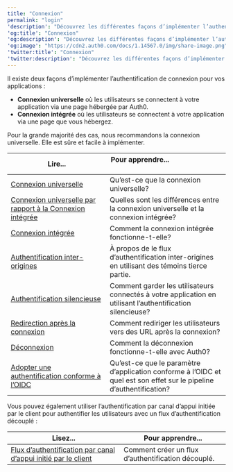 ---
title: "Connexion"
permalink: "login"
'description': "Découvrez les différentes façons d’implémenter l’authentification de vos utilisateurs avec la connexion universelle Auth0 ou la connexion intégrée."
'og:title': "Connexion"
'og:description': "Découvrez les différentes façons d’implémenter l’authentification de vos utilisateurs avec la connexion universelle Auth0 ou la connexion intégrée."
'og:image': "https://cdn2.auth0.com/docs/1.14567.0/img/share-image.png"
'twitter:title': "Connexion"
'twitter:description': "Découvrez les différentes façons d’implémenter l’authentification de vos utilisateurs avec la connexion universelle Auth0 ou la connexion intégrée."
---

Il existe deux façons d’implémenter l’authentification de connexion pour vos applications :

* **Connexion universelle** où les utilisateurs se connectent à votre application via une page hébergée par Auth0.
* **Connexion intégrée** où les utilisateurs se connectent à votre application via une page que vous hébergez.

Pour la grande majorité des cas, nous recommandons la connexion universelle. Elle est sûre et facile à implémenter.

<table class="table"><thead>
<tr>
<th><strong>Lire...</strong></th>
<th><strong>Pour apprendre...</strong>                                </th>
</tr>
</thead>
<tbody>
<tr>
<td><a href="/docs/fr-ca/login/universal-login">Connexion universelle</a></td>
<td>Qu’est-ce que la connexion universelle?</td>
</tr>
<tr>
<td><a href="/docs/fr-ca/login/universal-vs-embedded-login">Connexion universelle par rapport à la Connexion intégrée</a></td>
<td>Quelles sont les différences entre la connexion universelle et la connexion intégrée?</td>
</tr>
<tr>
<td><a href="/docs/fr-ca/login/embedded-login">Connexion intégrée</a></td>
<td>Comment la connexion intégrée fonctionne-t-elle?</td>
</tr>
<tr>
<td><a href="/docs/fr-ca/login/cross-origin-authentication">Authentification inter-origines</a></td>
<td>À propos de le flux d’authentification inter-origines en utilisant des témoins tierce partie.</td>
</tr>
<tr>
<td><a href="/docs/fr-ca/login/configure-silent-authentication">Authentification silencieuse</a></td>
<td>Comment garder les utilisateurs connectés à votre application en utilisant l’authentification silencieuse?</td>
</tr>
<tr>
<td><a href="/docs/fr-ca/login/redirect-users-after-login">Redirection après la connexion</a></td>
<td>Comment rediriger les utilisateurs vers des URL après la connexion?</td>
</tr>
<tr>
<td><a href="/docs/fr-ca/login/logout">Déconnexion</a></td>
<td>Comment la déconnexion fonctionne-t-elle avec Auth0?</td>
</tr>
<tr>
<td><a href="/docs/fr-ca/authenticate/login/oidc-conformant-authentication">Adopter une authentification conforme à l’OIDC</a></td>
<td>Qu’est-ce que le paramètre d’application conforme à l’OIDC et quel est son effet sur le pipeline d’authentification?</td>
</tr>
</tbody>
</table>

Vous pouvez également utiliser l’authentification par canal d’appui initiée par le client pour authentifier les utilisateurs avec un flux d’authentification découplé :

<table class="table"><thead>
<tr>
<th><strong>Lisez...</strong></th>
<th><strong>Pour apprendre...</strong></th>
</tr>
</thead>
<tbody>
<tr>
<td><a href="/docs/fr-ca/get-started/authentication-and-authorization-flow/client-initiated-backchannel-authentication-flow">Flux d’authentification par canal d’appui initié par le client</a></td>
<td>Comment créer un flux d’authentification découplé.</td>
</tr>
</tbody>
</table>